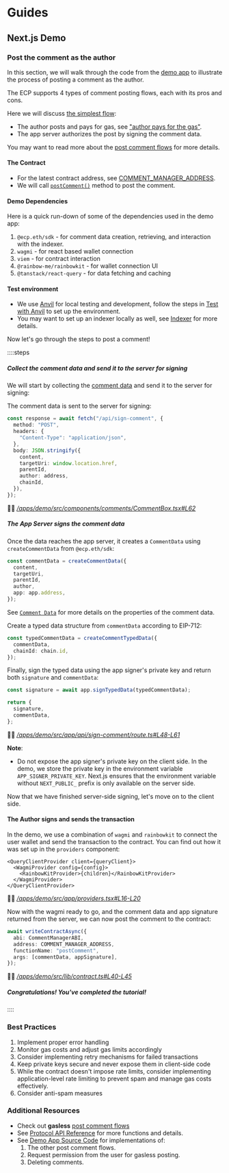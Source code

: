 # Guides

## Next.js Demo

### Post the comment as the author

In this section, we will walk through the code from the [demo app](https://github.com/ecp-eth/comments-monorepo/tree/main/apps/demo) to illustrate the process of posting a comment as the author.

The ECP supports 4 types of comment posting flows, each with its pros and cons.

Here we will discuss [the simplest flow](/post-comment-flows#1-author-pays-gas):

- The author posts and pays for gas, see ["author pays for the gas"](/post-comment-flows#1-author-pays-gas).
- The app server authorizes the post by signing the comment data.

You may want to read more about the [post comment flows](/post-comment-flows) for more details.

#### The Contract

- For the latest contract address, see [COMMENT_MANAGER_ADDRESS](/sdk-reference/defaultExports/variables/COMMENT_MANAGER_ADDRESS).
- We will call [`postComment()`](/protocol-reference/CommentManager#postcommentstruct-commentscommentdata-commentdata-bytes-appsignature-external) method to post the comment.

#### Demo Dependencies

Here is a quick run-down of some of the dependencies used in the demo app:

1. `@ecp.eth/sdk` - for comment data creation, retrieving, and interaction with the indexer.
1. `wagmi` - for react based wallet connection
1. `viem` - for contract interaction
1. `@rainbow-me/rainbowkit` - for wallet connection UI
1. `@tanstack/react-query` - for data fetching and caching

#### Test environment

- We use [Anvil](https://book.getfoundry.sh/anvil/) for local testing and development, follow the steps in [Test with Anvil](/test-with-anvil) to set up the environment.
- You may want to set up an indexer locally as well, see [Indexer](/indexer-reference/) for more details.

Now let's go through the steps to post a comment!

::::steps

##### Collect the comment data and send it to the server for signing

We will start by collecting the [comment data](/comment-data-props) and send it to the server for signing:

The comment data is sent to the server for signing:

```typescript
const response = await fetch("/api/sign-comment", {
  method: "POST",
  headers: {
    "Content-Type": "application/json",
  },
  body: JSON.stringify({
    content,
    targetUri: window.location.href,
    parentId,
    author: address,
    chainId,
  }),
});
```

🧑‍💻 _[/apps/demo/src/components/comments/CommentBox.tsx#L62](https://github.com/ecp-eth/comments-monorepo/blob/094bcde2bca079bd7451c6571f26c5687b2ad128/apps/demo/src/components/comments/CommentBox.tsx#L62)_

##### The App Server signs the comment data

Once the data reaches the app server, it creates a `CommentData` using `createCommentData` from `@ecp.eth/sdk`:

```typescript
const commentData = createCommentData({
  content,
  targetUri,
  parentId,
  author,
  app: app.address,
});
```

See [`Comment Data`](/comment-data-props) for more details on the properties of the comment data.

Create a typed data structure from `commentData` according to EIP-712:

```typescript
const typedCommentData = createCommentTypedData({
  commentData,
  chainId: chain.id,
});
```

Finally, sign the typed data using the app signer's private key and return both `signature` and `commentData`:

```typescript
const signature = await app.signTypedData(typedCommentData);

return {
  signature,
  commentData,
};
```

🧑‍💻 _[/apps/demo/src/app/api/sign-comment/route.ts#L48-L61](https://github.com/ecp-eth/comments-monorepo/blob/094bcde2bca079bd7451c6571f26c5687b2ad128/apps/demo/src/app/api/sign-comment/route.ts#L48-L61)_

**Note**:

- Do not expose the app signer's private key on the client side.
  In the demo, we store the private key in the environment variable `APP_SIGNER_PRIVATE_KEY`.
  Next.js ensures that the environment variable without `NEXT_PUBLIC_` prefix is only available on the server side.

Now that we have finished server-side signing, let's move on to the client side.

#### The Author signs and sends the transaction

In the demo, we use a combination of `wagmi` and `rainbowkit` to connect the user wallet and send the transaction to the contract.
You can find out how it was set up in the `providers` component:

```tsx
<QueryClientProvider client={queryClient}>
  <WagmiProvider config={config}>
    <RainbowKitProvider>{children}</RainbowKitProvider>
  </WagmiProvider>
</QueryClientProvider>
```

🧑‍💻 _[/apps/demo/src/app/providers.tsx#L16-L20](https://github.com/ecp-eth/comments-monorepo/blob/094bcde2bca079bd7451c6571f26c5687b2ad128/apps/demo/src/app/providers.tsx#L16-L20)_

Now with the wagmi ready to go, and the comment data and app signature returned from the server, we can now post the comment to the contract:

```typescript
await writeContractAsync({
  abi: CommentManagerABI,
  address: COMMENT_MANAGER_ADDRESS,
  functionName: "postComment",
  args: [commentData, appSignature],
});
```

🧑‍💻 _[/apps/demo/src/lib/contract.ts#L40-L45](https://github.com/ecp-eth/comments-monorepo/blob/094bcde2bca079bd7451c6571f26c5687b2ad128/apps/demo/src/lib/contract.ts#L40-L45)_

##### Congratulations! You've completed the tutorial!

::::

### Best Practices

1. Implement proper error handling
1. Monitor gas costs and adjust gas limits accordingly
1. Consider implementing retry mechanisms for failed transactions
1. Keep private keys secure and never expose them in client-side code
1. While the contract doesn't impose rate limits, consider implementing application-level rate limiting to prevent spam and manage gas costs effectively.
1. Consider anti-spam measures

### Additional Resources

- Check out **gasless** [post comment flows](/post-comment-flows)
- See [Protocol API Reference](/protocol-reference/CommentManager) for more functions and details.
- See [Demo App Source Code](https://github.com/ecp-eth/comments-monorepo/tree/main/apps/demo) for implementations of:
  1. The other post comment flows.
  2. Request permission from the user for gasless posting.
  3. Deleting comments.
